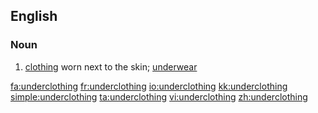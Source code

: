 ==English==
===Noun===
{{en-noun|-}}
# [[clothing]] worn next to the skin; [[underwear]]

[[fa:underclothing]]
[[fr:underclothing]]
[[io:underclothing]]
[[kk:underclothing]]
[[simple:underclothing]]
[[ta:underclothing]]
[[vi:underclothing]]
[[zh:underclothing]]